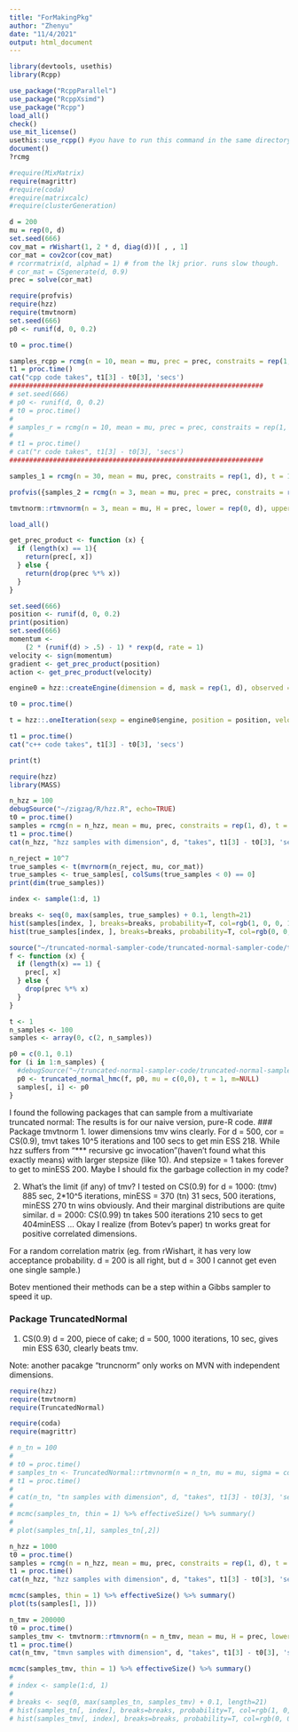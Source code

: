 ```yaml
---
title: "ForMakingPkg"
author: "Zhenyu"
date: "11/4/2021"
output: html_document
---
```


```r
library(devtools, usethis)
library(Rcpp)
```

```r
use_package("RcppParallel")
use_package("RcppXsimd")
use_package("Rcpp")
load_all()
check()
use_mit_license()
usethis::use_rcpp() #you have to run this command in the same directory where src/ is
document()
?rcmg
```

```r
#require(MixMatrix)
require(magrittr)
#require(coda)
#require(matrixcalc)
#require(clusterGeneration)

d = 200
mu = rep(0, d)
set.seed(666)
cov_mat = rWishart(1, 2 * d, diag(d))[ , , 1]
cor_mat = cov2cor(cov_mat)
# rcorrmatrix(d, alphad = 1) # from the lkj prior. runs slow though.
# cor_mat = CSgenerate(d, 0.9)
prec = solve(cor_mat)
```

```r
require(profvis)
require(hzz)
require(tmvtnorm)
set.seed(666)
p0 <- runif(d, 0, 0.2)

t0 = proc.time()

samples_rcpp = rcmg(n = 10, mean = mu, prec = prec, constraits = rep(1, d), t = 10, burnin = 0, p0 = p0, cpp_flg = T, debug_flg = F)
t1 = proc.time()
cat("cpp code takes", t1[3] - t0[3], 'secs')
################################################################
# set.seed(666)
# p0 <- runif(d, 0, 0.2)
# t0 = proc.time()
# 
# samples_r = rcmg(n = 10, mean = mu, prec = prec, constraits = rep(1, d), t = 10, burnin = 0, p0 = p0, cpp_flg = F, debug_flg = F)
# 
# t1 = proc.time()
# cat("r code takes", t1[3] - t0[3], 'secs')
################################################################
```

```r
samples_1 = rcmg(n = 30, mean = mu, prec, constraits = rep(1, d), t = 1, burnin = 0, p0 = rep(0.1, d), cpp_flg = FALSE)

profvis({samples_2 = rcmg(n = 3, mean = mu, prec = prec, constraits = rep(1, d), t = 10, burnin = 0, p0 = rep(0.1, d), cpp_flg = T)})

tmvtnorm::rtmvnorm(n = 3, mean = mu, H = prec, lower = rep(0, d), upper = rep(Inf, d), algorithm="gibbs")
```

```r
load_all()

get_prec_product <- function (x) {
  if (length(x) == 1){
    return(prec[, x])
  } else {
    return(drop(prec %*% x))
  }
}

set.seed(666)
position <- runif(d, 0, 0.2)
print(position)
set.seed(666)
momentum <-
    (2 * (runif(d) > .5) - 1) * rexp(d, rate = 1)
velocity <- sign(momentum)
gradient <- get_prec_product(position)
action <- get_prec_product(velocity)

engine0 = hzz::createEngine(dimension = d, mask = rep(1, d), observed = rep(1, d), parameterSign = rep(1, d), flags = 1, info = 1, seed = 1)

t0 = proc.time()

t = hzz::.oneIteration(sexp = engine0$engine, position = position, velocity = velocity, action = action, gradient = - gradient, momentum = momentum, time = 20, precision = prec, dimension = d)

t1 = proc.time()
cat("c++ code takes", t1[3] - t0[3], 'secs')

print(t)
```


```r
require(hzz)
library(MASS)

n_hzz = 100
debugSource("~/zigzag/R/hzz.R", echo=TRUE)
t0 = proc.time()
samples = rcmg(n = n_hzz, mean = mu, prec, constraits = rep(1, d), t = 1, burnin = 0, p0 = rep(0.1, d))
t1 = proc.time()
cat(n_hzz, "hzz samples with dimension", d, "takes", t1[3] - t0[3], 'secs')

n_reject = 10^7
true_samples <- t(mvrnorm(n_reject, mu, cor_mat))
true_samples <- true_samples[, colSums(true_samples < 0) == 0]
print(dim(true_samples))

index <- sample(1:d, 1)

breaks <- seq(0, max(samples, true_samples) + 0.1, length=21)
hist(samples[index, ], breaks=breaks, probability=T, col=rgb(1, 0, 0, 1/4), xlim=c(0, 5))
hist(true_samples[index, ], breaks=breaks, probability=T, col=rgb(0, 0, 1, 1/4), xlim=c(0, 5), add=T)
```


```r
source("~/truncated-normal-sampler-code/truncated-normal-sampler-code/truncated_normal_hmc.R", echo=TRUE)
f <- function (x) {
  if (length(x) == 1) {
    prec[, x]
  } else {
    drop(prec %*% x)
  }
}

t <- 1
n_samples <- 100
samples <- array(0, c(2, n_samples))

p0 = c(0.1, 0.1)
for (i in 1:n_samples) {
  #debugSource("~/truncated-normal-sampler-code/truncated-normal-sampler-code/truncated_normal_hmc.R", echo=TRUE)
  p0 <- truncated_normal_hmc(f, p0, mu = c(0,0), t = 1, m=NULL)
  samples[, i] <- p0
}
```

I found the following packages that can sample from a multivariate truncated normal:
The results is for our naive version, pure-R code.
### Package tmvtnorm
1. lower dimensions tmv wins clearly. For d = 500, cor = CS(0.9), tmvt takes 10^5 iterations and 100 secs to get min ESS 218. While hzz suffers from "*** recursive gc invocation"(haven't found what this exactly means) with larger stepsize (like 10). And stepsize = 1 takes forever to get to minESS 200. Maybe I should fix the garbage collection in my code?

2. What's the limit (if any) of tmv? 
I tested on CS(0.9) for 
d = 1000: 
(tmv) 885 sec, 2*10^5 iterations, minESS = 370 (tn) 31 secs, 500 iterations, minESS 270
tn wins obviously. And their marginal distributions are quite similar.
d = 2000: CS(0.99) tn takes 500 iterations 210 secs to get 404minESS 
...
Okay I realize (from Botev's paper) tn works great for positive correlated dimensions. 

For a random correlation matrix (eg. from rWishart, it has very low acceptance probability. d = 200 is all right, but d = 300 I cannot get even one single sample.)

Botev mentioned their methods can be a step within a Gibbs sampler to speed it up.

### Package TruncatedNormal
1. CS(0.9) d = 200, piece of cake; d = 500, 1000 iterations, 10 sec, gives min ESS 630, clearly beats tmv.

Note: another pacakge "truncnorm" only works on MVN with independent dimensions.

```r
require(hzz)
require(tmvtnorm)
require(TruncatedNormal)

require(coda)
require(magrittr)

# n_tn = 100
# 
# t0 = proc.time()
# samples_tn <- TruncatedNormal::rtmvnorm(n = n_tn, mu = mu, sigma = cor_mat, lb = rep(0, d), ub = rep(Inf, d))
# t1 = proc.time()
# 
# cat(n_tn, "tn samples with dimension", d, "takes", t1[3] - t0[3], 'secs', '\n')
# 
# mcmc(samples_tn, thin = 1) %>% effectiveSize() %>% summary()
# 
# plot(samples_tn[,1], samples_tn[,2])

n_hzz = 1000
t0 = proc.time()
samples = rcmg(n = n_hzz, mean = mu, prec, constraits = rep(1, d), t = 10, burnin = 0, p0 = rep(0.1, d), cpp_flg = T)
t1 = proc.time()
cat(n_hzz, "hzz samples with dimension", d, "takes", t1[3] - t0[3], 'secs', '\n')

mcmc(samples, thin = 1) %>% effectiveSize() %>% summary()
plot(ts(samples[1, ]))
```

```r
n_tmv = 200000
t0 = proc.time()
samples_tmv <- tmvtnorm::rtmvnorm(n = n_tmv, mean = mu, H = prec, lower = rep(0, d), upper = rep(Inf, d), algorithm="gibbs")
t1 = proc.time()
cat(n_tmv, "tmvn samples with dimension", d, "takes", t1[3] - t0[3], 'secs')

mcmc(samples_tmv, thin = 1) %>% effectiveSize() %>% summary()
# 
# index <- sample(1:d, 1)
# 
# breaks <- seq(0, max(samples_tn, samples_tmv) + 0.1, length=21)
# hist(samples_tn[, index], breaks=breaks, probability=T, col=rgb(1, 0, 0, 1/4), xlim=c(0, 5))
# hist(samples_tmv[, index], breaks=breaks, probability=T, col=rgb(0, 0, 1, 1/4), xlim=c(0, 5), add=T)
```
```r

```



